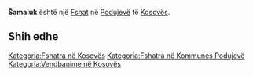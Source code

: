 {{Fshat në Kosovës
 | Emri                = Šamaluk
| srp_N_name = Šamaluk
| srp_N_FULL_NAME_RO = Šamaluk
| srp_N_FULL_NAME_ND_RO = Samaluk
| srp_N_SORT_NAME_RG = SAMALUK
| srp_N_FULL_NAME_RG = Šamaluk
| srp_N_FULL_NAME_ND_RG = Samaluk

 | Emri (Rasa dhanore) = 
 | Figura              = 
 | Shteti              = Kosovo
 | Komuna              = Podujevë
 | Kodi postar         = 
 | Sipërfaqja          = 

 | Popullsia           = 

 | Regj. i popullsisë  = 
 | Dend. e popullsisë  = 
 | Faqja zyrtare       = 
 <!--- Koordinatat ----> 
 | Gjerësia            = 42.896389
 | Gjatësia            = 21.27
 | Lartësia            = 
}}
'''Šamaluk''' është një [[Fshat]] në [[Podujevë]] të [[Kosovës]].

<!-- == Gjeografia == -->
<!-- == Historia == -->
<!-- == Demografia == -->
== Shih edhe ==
{{Komuna Podujevë}}
{{Kosovo-Administrata-Cung}}

[[Kategoria:Fshatra në Kosovës]]
[[Kategoria:Fshatra në Kommunes Podujevë]]
[[Kategoria:Vendbanime në Kosovës]]
